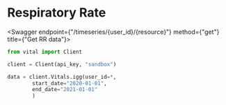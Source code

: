 
# Respiratory Rate

<Swagger endpoint={"/timeseries/{user_id}/{resource}"} method={"get"} title={"Get RR data"}>

```python
from vital import Client

client = Client(api_key, "sandbox")

data = client.Vitals.igg(user_id=*,
        start_date="2020-01-01",
        end_date="2021-01-01"
        )
```

</Swagger>
